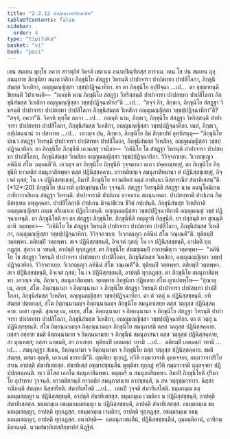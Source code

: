 ```yaml
---
title: "2.2.12 ปาปสมาจารสิกฺขาปท"
tableOfContents: false
sidebar:
  order: 4
type: "tipitaka"
basket: "vi"
book: "paci"
---
```



<DynamicBreadcrumb />

<Division number="721" book="paci">

<Paragraph number="2368" book="paci">
เตน สมเยน พุทฺโธ ภควา สาวตฺถิยํ วิหรติ เชตวเน อนาถปิณฺฑิกสฺส อาราเม. เตน โข ปน สมเยน ถุลฺลนนฺทาย ภิกฺขุนิยา อนฺเตวาสิกา ภิกฺขุนิโย สํสฏฺฐา วิหรนฺติ ปาปาจารา ปาปสทฺทา ปาปสิโลกา, ภิกฺขุนิสํฆสฺส วิเหสิกา, อญฺญมญฺญิสฺสา วชฺชปฺปฏิจฺฉาทิกา.
</Paragraph>

<Paragraph number="2369" book="paci">
ยา ตา ภิกฺขุนิโย อปฺปิจฺฉา …เป…  ตา อุชฺฌายนฺติ ขิยฺยนฺติ วิปาเจนฺติ—  “กถญฺหิ นาม ภิกฺขุนิโย สํสฏฺฐา วิหริสฺสนฺติ ปาปาจารา ปาปสทฺทา ปาปสิโลกา ภิกฺขุนิสํฆสฺส วิเหสิกา อญฺญมญฺญิสฺสา วชฺชปฺปฏิจฺฉาทิกา”ติ …เป…  “สจฺจํ กิร, ภิกฺขเว, ภิกฺขุนิโย สํสฏฺฐา วิหรนฺติ ปาปาจารา ปาปสทฺทา ปาปสิโลกา ภิกฺขุนิสํฆสฺส วิเหสิกา อญฺญมญฺญิสฺสา วชฺชปฺปฏิจฺฉาทิกา”ติ? “สจฺจํ, ภควา”ติ. วิครหิ พุทฺโธ ภควา …เป…  กถญฺหิ นาม, ภิกฺขเว, ภิกฺขุนิโย สํสฏฺฐา วิหริสฺสนฺติ ปาปาจารา ปาปสทฺทา ปาปสิโลกา, ภิกฺขุนิสํฆสฺส วิเหสิกา, อญฺญมญฺญิสฺสา วชฺชปฺปฏิจฺฉาทิกา. เนตํ, ภิกฺขเว, อปฺปสนฺนานํ วา ปสาทาย …เป…  เอวญฺจ ปน, ภิกฺขเว, ภิกฺขุนิโย อิมํ สิกฺขาปทํ อุทฺทิสนฺตุ—
</Paragraph>

</Division>
<Division number="722" book="paci">

<Paragraph number="2370" book="paci">
<Emphasis>“ภิกฺขุนิโย ปเนว สํสฏฺฐา วิหรนฺติ ปาปาจารา ปาปสทฺทา ปาปสิโลกา, ภิกฺขุนิสํฆสฺส วิเหสิกา, อญฺญมญฺญิสฺสา วชฺชปฺปฏิจฺฉาทิกา. ตา ภิกฺขุนิโย ภิกฺขุนีหิ เอวมสฺสุ วจนียา—  ‘ภคินิโย โข สํสฏฺฐา วิหรนฺติ ปาปาจารา ปาปสทฺทา ปาปสิโลกา, ภิกฺขุนิสํฆสฺส วิเหสิกา อญฺญมญฺญิสฺสา วชฺชปฺปฏิจฺฉาทิกา. วิวิจฺจถาเยฺย. วิเวกญฺเญว ภคินีนํ สํโฆ วณฺเณตี’ติ. เอวญฺจ ตา ภิกฺขุนิโย ภิกฺขุนีหิ วุจฺจมานา ตเถว ปคฺคเณฺหยฺยุํ, ตา ภิกฺขุนิโย ภิกฺขุนีหิ ยาวตติยํ สมนุภาสิตพฺพา ตสฺส ปฏินิสฺสคฺคาย. ยาวตติยญฺเจ สมนุภาสียมานา ตํ ปฏินิสฺสชฺเชยฺยุํ, อิจฺเจตํ กุสลํ; โน เจ ปฏินิสฺสชฺเชยฺยุํ, อิมาปิ ภิกฺขุนิโย ยาวตติยกํ ธมฺมํ อาปนฺนา นิสฺสารณียํ สํฆาทิเสสนฺ”</Emphasis>ติ. (*12*:<Emphasis>20</Emphasis>)
</Paragraph>

</Division>
<Division number="723" book="paci">

<Paragraph number="2371" book="paci">
<Emphasis>ภิกฺขุนิโย ปเนวา</Emphasis>ติ อุปสมฺปนฺนาโย วุจฺจนฺติ.
</Paragraph>

<Paragraph number="2372" book="paci">
<Emphasis>สํสฏฺฐา วิหรนฺตี</Emphasis>ติ สํสฏฺฐา นาม อนนุโลมิเกน กายิกวาจสิเกน สํสฏฺฐา วิหรนฺติ.
</Paragraph>

<Paragraph number="2373" book="paci">
<Emphasis>ปาปาจารา</Emphasis>ติ ปาปเกน อาจาเรน สมนฺนาคตา.
</Paragraph>

<Paragraph number="2374" book="paci">
<Emphasis>ปาปสทฺทา</Emphasis>ติ ปาปเกน กิตฺติสทฺเทน อพฺภุคฺคตา.
</Paragraph>

<Paragraph number="2375" book="paci">
<Emphasis>ปาปสิโลกา</Emphasis>ติ ปาปเกน มิจฺฉาชีเวน ชีวิตํ กปฺเปนฺติ.
</Paragraph>

<Paragraph number="2376" book="paci">
<Emphasis>ภิกฺขุนิสํฆสฺส วิเหสิกา</Emphasis>ติ อญฺญมญฺญิสฺสา กมฺเม กรียมาเน ปฏิกฺโกสนฺติ.
</Paragraph>

<Paragraph number="2377" book="paci">
<Emphasis>อญฺญมญฺญิสฺสา วชฺชปฺปฏิจฺฉาทิกา</Emphasis>ติ อญฺญมญฺญํ วชฺชํ ปฏิจฺฉาเทนฺติ.
</Paragraph>

<Paragraph number="2378" book="paci">
<Emphasis>ตา ภิกฺขุนิโย</Emphasis>ติ ยา ตา สํสฏฺฐา ภิกฺขุนิโย.
</Paragraph>

<Paragraph number="2379" book="paci">
<Emphasis>ภิกฺขุนีหี</Emphasis>ติ อญฺญาหิ ภิกฺขุนีหิ.
</Paragraph>

<Paragraph number="2380" book="paci">
ยา ปสฺสนฺติ ยา สุณนฺติ ตาหิ วตฺตพฺพา—  “ภคินิโย โข สํสฏฺฐา วิหรนฺติ ปาปาจารา ปาปสทฺทา ปาปสิโลกา, ภิกฺขุนิสํฆสฺส วิเหสิกา, อญฺญมญฺญิสฺสา วชฺชปฺปฏิจฺฉาทิกา. วิวิจฺจถาเยฺย. วิเวกญฺเญว ภคินีนํ สํโฆ วณฺเณตี”ติ. ทุติยมฺปิ วตฺตพฺพา. ตติยมฺปิ วตฺตพฺพา. สเจ ปฏินิสฺสชฺชนฺติ, อิจฺเจตํ กุสลํ; โน เจ ปฏินิสฺสชฺชนฺติ, อาปตฺติ ทุกฺกฏสฺส. สุตฺวา น วทนฺติ, อาปตฺติ ทุกฺกฏสฺส. ตา ภิกฺขุนิโย สํฆมชฺฌมฺปิ อากฑฺฒิตฺวา วตฺตพฺพา—  “ภคินิโย โข สํสฏฺฐา วิหรนฺติ ปาปาจารา ปาปสทฺทา ปาปสิโลกา, ภิกฺขุนิสํฆสฺส วิเหสิกา, อญฺญมญฺญิสฺสา วชฺชปฺปฏิจฺฉาทิกา. วิวิจฺจถาเยฺย. วิเวกญฺเญว ภคินีนํ สํโฆ วณฺเณตี”ติ. ทุติยมฺปิ วตฺตพฺพา. ตติยมฺปิ วตฺตพฺพา. สเจ ปฏินิสฺสชฺชนฺติ, อิจฺเจตํ กุสลํ; โน เจ ปฏินิสฺสชฺชนฺติ, อาปตฺติ ทุกฺกฏสฺส. ตา ภิกฺขุนิโย สมนุภาสิตพฺพา. เอวญฺจ ปน, ภิกฺขเว, สมนุภาสิตพฺพา. พฺยตฺตาย ภิกฺขุนิยา ปฏิพลาย สํโฆ ญาเปตพฺโพ—
</Paragraph>

</Division>
<Division number="724" book="paci">

<Paragraph number="2381" book="paci">
“สุณาตุ เม, อเยฺย, สํโฆ. อิตฺถนฺนามา จ อิตฺถนฺนามา จ ภิกฺขุนิโย สํสฏฺฐา วิหรนฺติ ปาปาจารา ปาปสทฺทา ปาปสิโลกา, ภิกฺขุนิสํฆสฺส วิเหสิกา, อญฺญมญฺญิสฺสา วชฺชปฺปฏิจฺฉาทิกา. ตา ตํ วตฺถุํ น ปฏินิสฺสชฺชนฺติ. ยทิ สํฆสฺส ปตฺตกลฺลํ, สํโฆ อิตฺถนฺนามญฺจ อิตฺถนฺนามญฺจ ภิกฺขุนิโย สมนุภาเสยฺย ตสฺส วตฺถุสฺส ปฏินิสฺสคฺคาย. เอสา ญตฺติ.
</Paragraph>

<Paragraph number="2382" book="paci">
สุณาตุ เม, อเยฺย, สํโฆ. อิตฺถนฺนามา จ อิตฺถนฺนามา จ ภิกฺขุนิโย สํสฏฺฐา วิหรนฺติ ปาปาจารา ปาปสทฺทา ปาปสิโลกา, ภิกฺขุนิสํฆสฺส วิเหสิกา, อญฺญมญฺญิสฺสา วชฺชปฺปฏิจฺฉาทิกา. ตา ตํ วตฺถุํ น ปฏินิสฺสชฺชนฺติ. สํโฆ อิตฺถนฺนามญฺจ อิตฺถนฺนามญฺจ ภิกฺขุนิโย สมนุภาสติ ตสฺส วตฺถุสฺส ปฏินิสฺสคฺคาย. ยสฺสา อยฺยาย ขมติ อิตฺถนฺนามาย จ อิตฺถนฺนามาย จ ภิกฺขุนีนํ สมนุภาสนา ตสฺส วตฺถุสฺส ปฏินิสฺสคฺคาย, สา ตุณฺหสฺส; ยสฺสา นกฺขมติ, สา ภาเสยฺย.
</Paragraph>

<Paragraph number="2383" book="paci">
ทุติยมฺปิ เอตมตฺถํ วทามิ …เป…  ตติยมฺปิ เอตมตฺถํ วทามิ …เป… .
</Paragraph>

<Paragraph number="2384" book="paci">
สมนุภฏฺฐา สํเฆน, อิตฺถนฺนามา จ อิตฺถนฺนามา จ ภิกฺขุนิโย ตสฺส วตฺถุสฺส ปฏินิสฺสคฺคาย. ขมติ สํฆสฺส, ตสฺมา ตุณฺหี, เอวเมตํ ธารยามี”ติ.
</Paragraph>

<Paragraph number="2385" book="paci">
ญตฺติยา ทุกฺกฏํ, ทฺวีหิ กมฺมวาจาหิ ถุลฺลจฺจยา, กมฺมวาจาปริโยสาเน อาปตฺติ สํฆาทิเสสสฺส. สํฆาทิเสสํ อชฺฌาปชฺชนฺตีนํ ญตฺติยา ทุกฺกฏํ ทฺวีหิ กมฺมวาจาหิ ถุลฺลจฺจยา ปฏิปฺปสฺสมฺภนฺติ. ทฺเว ติโสฺส เอกโต สมนุภาสิตพฺพา. ตตุตฺตริ น สมนุภาสิตพฺพา.
</Paragraph>

<Paragraph number="2386" book="paci">
<Emphasis>อิมาปิ ภิกฺขุนิโย</Emphasis>ติ ปุริมาโย อุปาทาย วุจฺจนฺติ.
</Paragraph>

<Paragraph number="2387" book="paci">
<Emphasis>ยาวตติยกนฺ</Emphasis>ติ ยาวตติยํ สมนุภาสนาย อาปชฺชนฺติ, น สห วตฺถุชฺฌาจารา.
</Paragraph>

<Paragraph number="2388" book="paci">
<Emphasis>นิสฺสารณียนฺ</Emphasis>ติ สํฆมฺหา นิสฺสารียติ.
</Paragraph>

<Paragraph number="2389" book="paci">
<Emphasis>สํฆาทิเสโส</Emphasis>ติ …เป…  เตนปิ วุจฺจติ สํฆาทิเสโสติ.
</Paragraph>

</Division>
<Division number="725" book="paci">

<Paragraph number="2390" book="paci">
ธมฺมกมฺเม ธมฺมกมฺมสญฺญา น ปฏินิสฺสชฺชนฺติ, อาปตฺติ สํฆาทิเสสสฺส. ธมฺมกมฺเม เวมติกา น ปฏินิสฺสชฺชนฺติ, อาปตฺติ สํฆาทิเสสสฺส. ธมฺมกมฺเม อธมฺมกมฺมสญฺญา น ปฏินิสฺสชฺชนฺติ, อาปตฺติ สํฆาทิเสสสฺส.
</Paragraph>

<Paragraph number="2391" book="paci">
อธมฺมกมฺเม ธมฺมกมฺมสญฺญา, อาปตฺติ ทุกฺกฏสฺส. อธมฺมกมฺเม เวมติกา, อาปตฺติ ทุกฺกฏสฺส. อธมฺมกมฺเม อธมฺมกมฺมสญฺญา, อาปตฺติ ทุกฺกฏสฺส.
</Paragraph>

</Division>
<Division number="726" book="paci">

<Paragraph number="2392" book="paci">
อนาปตฺติ—  อสมนุภาสนฺตีนํ, ปฏินิสฺสชฺชนฺตีนํ, อุมฺมตฺติกานํ, อาทิกมฺมิกานนฺติ.

</Paragraph>
</Division>

<Paragraph number="2393" type="center" book="paci">
นวมสํฆาทิเสสสิกฺขาปทํ นิฏฺฐิตํ.
</Paragraph>